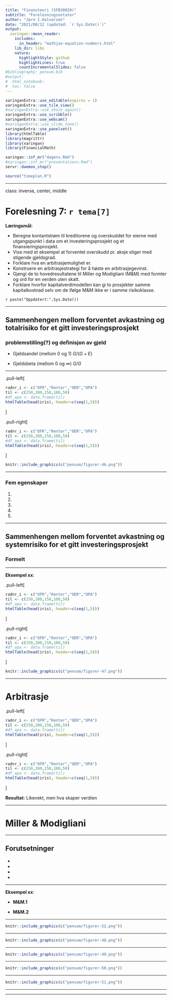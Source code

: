 ```yaml
---
title: "Finansteori (SFB30820)"
subtitle: "Forelesningsnotater"
author: "Jørn I.Halvorsen"
date: "2021/08/12 (updated: `r Sys.Date()`)"
output:
  xaringan::moon_reader:
    includes:
      in_header: "mathjax-equation-numbers.html"
    lib_dir: libs
    nature:
      highlightStyle: github
      highlightLines: true
      countIncrementalSlides: false
#bibliography: pensum.bib
#output: 
#  html_notebook:
#  toc: false
---
```


```r
xaringanExtra::use_editable(expires = 1)
xaringanExtra::use_tile_view()
#xaringanExtra::use_share_again()
xaringanExtra::use_scribble()
xaringanExtra::use_webcam()
#xaringanExtra::use_slide_tone()
xaringanExtra::use_panelset()
library(htmlTable)
library(magrittr)
library(xaringan)
library(FinancialMath)
```

```r
xaringan::inf_mr("dagens.Rmd")
#xaringan::inf_mr("presentations.Rmd")
servr::daemon_stop()
```

```r
source("timeplan.R")
```

---

class: inverse, center, middle

# Forelesning 7: `r tema[7]`

**Læringsmål:**

- Beregne kontantstrøm til kreditorene og overskuddet for eierne med utgangspunkt i data om et investeringsprosjekt og et finansieringsprosjekt.
- Vise med et eksempel at forventet overskudd pr. aksje stiger med stigende gjeldsgrad.
- Forklare hva en arbitrasjemulighet er.
- Konstruere en arbitrasjestrategi for å høste en arbitrasjegevinst.
- Gjengi de to hovedresultatene til Miller og Modigliani (M&M) med formler og ord for en verden uten skatt.
- Forklare hvorfor kapitalverdimodellen kan gi to prosjekter samme kapitalkostnad selv om de ifølge M&M ikke er i samme risikoklasse.

`r paste("Oppdatert:",Sys.Date())`

---

## Sammenhengen mellom forventet avkastning og totalrisiko for et gitt investeringsprosjekt

### problemstilling(?) og definisjon av gjeld

- Gjeldsandel (mellom 0 og 1) $G/(G+E)$

- Gjeldsbeta (mellom 0 og $\infty$) $G/G$

---


.pull-left[

```r
radnr_i <- c("OFR","Renter","OER","OPA")
til <- c(250,200,150,100,50)
#df_opa <- data.frame(til)
htmlTable(head(iris), header=c(seq(1,5)))
```


]

.pull-right[

```r
radnr_i <- c("OFR","Renter","OER","OPA")
til <- c(250,200,150,100,50)
#df_opa <- data.frame(til)
htmlTable(head(iris), header=c(seq(1,5)))
```

]

```r
knitr::include_graphics(c("pensum/figurer-46.png"))
```
---

### Fem egenskaper

1.
1.
1.
1.
1.

---

## Sammenhengen mellom forventet avkastning og systemrisiko for et gitt investeringsprosjekt

### Formelt ###

---

**Eksempel xx**:
	
.pull-left[

```r
radnr_i <- c("OFR","Renter","OER","OPA")
til <- c(250,200,150,100,50)
#df_opa <- data.frame(til)
htmlTable(head(iris), header=c(seq(1,5)))
```


]

.pull-right[

```r
radnr_i <- c("OFR","Renter","OER","OPA")
til <- c(250,200,150,100,50)
#df_opa <- data.frame(til)
htmlTable(head(iris), header=c(seq(1,5)))
```

]


```r
knitr::include_graphics(c("pensum/figurer-47.png"))
```

---

# Arbitrasje

.pull-left[

```r
radnr_i <- c("OFR","Renter","OER","OPA")
til <- c(250,200,150,100,50)
#df_opa <- data.frame(til)
htmlTable(head(iris), header=c(seq(1,5)))
```


]

.pull-right[

```r
radnr_i <- c("OFR","Renter","OER","OPA")
til <- c(250,200,150,100,50)
#df_opa <- data.frame(til)
htmlTable(head(iris), header=c(seq(1,5)))
```

]

**Resultat:** Likevekt, men hva skaper verdien

---

# Miller & Modigliani

---

Forutsetninger
-
-
-
-
-

---

**Eksempel xx**:

- **M&M.1**

- **M&M.2**

---


```r
knitr::include_graphics(c("pensum/figurer-52.png"))
```
---


```r
knitr::include_graphics(c("pensum/figurer-48.png"))
```
---

```r
knitr::include_graphics(c("pensum/figurer-49.png"))
```
---

```r
knitr::include_graphics(c("pensum/figurer-50.png"))
```
---

```r
knitr::include_graphics(c("pensum/figurer-51.png"))
```
---

---


















